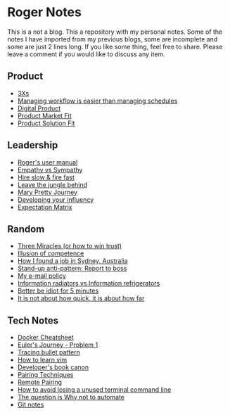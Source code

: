 = Roger Notes =
This is a not a blog. This a repository with my personal notes. Some of the notes I have imported from my previous blogs, some are incomplete and some are just 2 lines long.
If you like some thing, feel free to share.
Please leave a comment if you would like to discuss any item.

== Product ==
* [[3Xs]]
* [[Managing workflow is easier than managing schedules]]
* [[Digital Product]]
* [[Product Market Fit]]
* [[Product Solution Fit]]

== Leadership ==
* [[Roger's user manual]]
* [[Empathy vs Sympathy]]
* [[Hire slow & fire fast]]
* [[Leave the jungle behind]]
* [[Mary Pretty Journey]]
* [[Developing your influency]]
* [[Expectation Matrix]]

== Random ==
* [[Three Miracles (or how to win trust)]]
* [[Illusion of competence]]
* [[How I found a job in Sydney, Australia]]
* [[Stand-up anti-pattern: Report to boss]]
* [[My e-mail policy]]
* [[Information radiators vs Information refrigerators]]
* [[Better be idiot for 5 minutes]]
* [[It is not about how quick, it is about how far]]

== Tech Notes ==
* [[Docker Cheatsheet]]
* [[Euler's Journey - Problem 1]]
* [[Tracing bullet pattern]]
* [[How to learn vim]]
* [[Developer's book canon]]
* [[Pairing Techniques]]
* [[Remote Pairing]]
* [[How to avoid losing a unused terminal command line]]
* [[The question is Why not to automate]]
* [[Git notes]]
